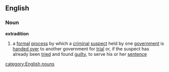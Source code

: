 ==English==
===Noun===
{{wikipedia}}
'''extradition'''
#a [[formal]] [[process]] by which a [[criminal]] [[suspect]] held by one [[government]] is [[handed over]] to another government for [[trial]] or, if the suspect has already been [[tried]] and found [[guilty]], to serve his or her [[sentence]]
[[category:English nouns]]